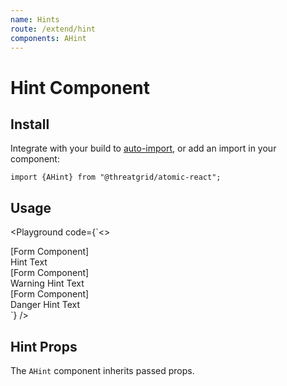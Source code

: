 ```yaml
---
name: Hints
route: /extend/hint
components: AHint
---
```



# Hint Component

## Install

Integrate with your build to [auto-import](/#integrating), or add an import in your component:

```
import {AHint} from "@threatgrid/atomic-react";
```

## Usage

<Playground
  code={`<>
  <div>
    <div>[Form Component]</div>
    <AHint>Hint Text</AHint>
  </div>
  <div className="mt-4">
    <div>[Form Component]</div>
    <AHint validationState="warning">Warning Hint Text</AHint>
  </div>
  <div className="mt-4">
    <div>[Form Component]</div>
    <AHint validationState="danger">Danger Hint Text</AHint>
  </div>
</>
`}
/>

## Hint Props

The `AHint` component inherits passed props.

<Props of="AHint" />
